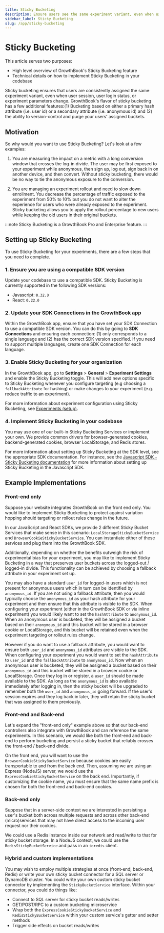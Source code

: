 ```yaml
---
title: Sticky Bucketing
description: Ensure users see the same experiment variant, even when user session, user login status, or experiment parameters change
sidebar_label: Sticky Bucketing
slug: /app/sticky-bucketing
---
```


# Sticky Bucketing

This article serves two purposes:

- High level overview of GrowthBook's Sticky Bucketing feature
- Technical details on how to implement Sticky Bucketing in your codebase

Sticky bucketing ensures that users are consistently assigned the same experiment variant, even when user session, user login status, or experiment parameters change. GrowthBook's flavor of sticky bucketing has a few additional features:(1) Bucketing based on either a primary hash attribute (i.e. user id) or a secondary attribute (i.e. anonymous id) and (2) the ability to version-control and purge your users' assigned buckets.

## Motivation

So why would you want to use Sticky Bucketing? Let's look at a few examples:

1. You are measuring the impact on a metric with a long conversion window that crosses the log-in divide. The user may be first exposed to your experiment while anonymous, then sign up, log out, sign back in on another device, and then convert. Without sticky bucketing, there would be no way to tie the anonymous exposure to the conversion.

2. You are managing an experiment rollout and need to slow down enrollment. You decrease the percentage of traffic exposed to the experiment from 50% to 10% but you do not want to alter the experience for users who were already exposed to the experiment. Sticky bucketing allows you to apply the rollout percentage to new users while keeping the old users in their original buckets.

:::note
Sticky Bucketing is a GrowthBook Pro and Enterprise feature.
:::

## Setting up Sticky Bucketing

To use Sticky Bucketing for your experiments, there are a few steps that you need to complete.

### 1. Ensure you are using a compatible SDK version

Update your codebase to use a compatible SDK. Sticky Bucketing is currently supported in the following SDK versions:

- Javascript: `0.32.0`
- React: `0.22.0`

### 2. Update your SDK Connections in the GrowthBook app

Within the GrowthBook app, ensure that you have set your SDK Connection to use a compatible SDK version. You can do this by going to **SDK Connections** and ensuring each connection: (1) only corresponds to a single language and (2) has the correct SDK version specified. If you need to support multiple languages, create one SDK Connection for each language.

### 3. Enable Sticky Bucketing for your organization

In the GrowthBook app, go to **Settings** > **General** > **Experiment Settings** and enable the Sticky Bucketing toggle. This will add new options specific to Sticky Bucketing whenever you configure targeting (e.g choosing a `fallbackAttribute` for hashing) or make changes to your experiment (e.g. reduce traffic to an experiment).

For more information about experiment configuration using Sticky Bucketing, see [Experiments (setup)](/app/experiment-configuration).

### 4. Implement Sticky Bucketing in your codebase

You may use one of our built-in Sticky Bucketing Services or implement your own. We provide common drivers for browser-generated cookies, backend-generated cookies, browser LocalStorage, and Redis stores.

For more information about setting up Sticky Bucketing at the SDK level, see the appropriate SDK documentation. For instance, see the [Javascript SDK - Sticky Bucketing documentation](/lib/js/#sticky-bucketing) for more information about setting up Sticky Bucketing in the Javascript SDK.

## Example Implementations

### Front-end only

Suppose your website integrates GrowthBook on the front end only. You would like to implement Sticky Bucketing to protect against variation hopping should targeting or rollout rules change in the future.

In our JavaScript and React SDKs, we provide 2 different Sticky Bucket Services that make sense in this scenario: `LocalStorageStickyBucketService` and `BrowserCookieStickyBucketService`. You can instantiate either of these services and plug them into the GrowthBook SDK.

Additionally, depending on whether the benefits outweigh the risk of experimental bias for your experiment, you may like to implement Sticky Bucketing in a way that preserves user buckets across the logged-out / logged-in divide. This functionality can be achieved by choosing a fallback attribute in your experiment set up.

You may also have a standard `user_id` for logged-in users which is not present for anonymous users which in turn can be identified by `anonymous_id`. If you are not using a fallback attribute, then you would typically choose the `anonymous_id` as your hash attribute for your experiment and then ensure that this attribute is visible to the SDK. When configuring your experiment (either in the GrowthBook SDK or via inline experiment) you would likely want to set the `hashAttribute` to `anonymous_id`. When an anonymous user is bucketed, they will be assigned a bucket based on their `anonymous_id` and this bucket will be stored in a browser cookie or LocalStorage, and this bucket will be retained even when the experiment targeting or rollout rules change.

However if you do want to use a fallback attribute, you would want to ensure both `user_id` and `anonymous_id` attributes are visible to the SDK. When configuring your experiment you would want to set the `hashAttribute` to `user_id` and the `fallbackAttribute` to `anonymous_id`. Now when an anonymous user is bucketed, they will be assigned a bucket based on their `anonymous_id` and this bucket will be stored in a browser cookie or LocalStorage. Once they log in or register, a `user_id` should be made available to the SDK. As long as the `anonymous_id` is also available immediately after logging in, then the sticky bucket will be upgraded to remember both the `user_id` and `anonymous_id` going forward. If the user's session expires and they log back in later, they will retain the sticky bucket that was assigned to them previously.

### Front-end and Back-end

Let's expand the "front-end only" example above so that our back-end controllers also integrate with GrowthBook and can reference the same experiments. In this scenario, we would like both the front-end and back-end to perform bucketing and persist a sticky bucket that reliably crosses the front-end / back-end divide.

On the front end, you will want to use the `BrowserCookieStickyBucketService` because cookies are easily transportable to and from the back end. Then, assuming we are using an Express (NodeJS) server, we would use the `ExpressCookieStickyBucketService` on the back end. Importantly, if customizing the cookie name, you must ensure that the same name prefix is chosen for both the front-end and back-end cookies.

### Back-end only

Suppose that in a server-side context we are interested in persisting a user's bucket both across multiple requests and across other back-end (micro)services that may not have direct access to the incoming user request nor their cookies.

We could use a Redis instance inside our network and read/write to that for sticky bucket storage. In a NodeJS context, we could use the `RedisStickyBucketService` and pass in an `ioredis` client.

### Hybrid and custom implementations

You may wish to employ multiple strategies at once (front-end, back-end, Redis) or write your own sticky bucket connector for a SQL server or DynamoDB cluster. You could write your own custom sticky bucket connector by implementing the `StickyBucketService` interface. Within your connector, you could do things like:

- Connect to SQL server for sticky bucket reads/writes
- GET/POST/RPC to a custom bucketing microservice
- Wrap both the `ExpressCookieStickyBucketService` and `RedisStickyBucketService` within your custom service's getter and setter methods
- Trigger side effects on bucket reads/writes
